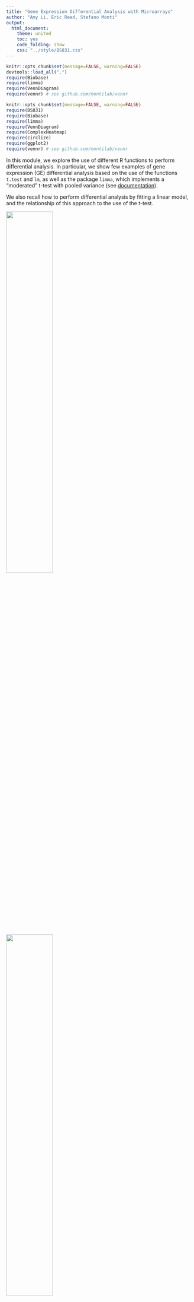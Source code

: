 ```yaml
---
title: "Gene Expression Differential Analysis with Microarrays"
author: "Amy Li, Eric Reed, Stefano Monti"
output:
  html_document:
    theme: united
    toc: yes
    code_folding: show
    css: "../style/BS831.css" 
---
```


```r
knitr::opts_chunk$set(message=FALSE, warning=FALSE)
devtools::load_all(".")
require(Biobase)
require(limma)
require(VennDiagram)
require(vennr) # see github.com/montilab/vennr
```

```r
knitr::opts_chunk$set(message=FALSE, warning=FALSE)
require(BS831)
require(Biobase) 
require(limma)
require(VennDiagram)
require(ComplexHeatmap)
require(circlize)
require(ggplot2)
require(vennr) # see github.com/montilab/vennr
```

In this module, we explore the use of different R functions to perform differential analysis.
In particular, we show few examples of gene expression (GE) differential analysis based on the use of the functions `t.test` and `lm`, as well as the package `limma`, which implements a "moderated" t-test with pooled variance (see <a
href="http://bioconductor.case.edu/bioconductor/2.10/bioc/vignettes/limma/inst/doc/usersguide.pdf">documentation</a>).

We also recall how to perform differential analysis by fitting a
linear model, and the relationship of this approach to the use of the t-test.

<img src="../figs/diffanal.ttest.png" width="50%" height="50%" />
<img src="../figs/diffanal.lm.png" width="50%" height="50%" />

## Differential expression analysis using `t.test`

We start by uploading a subset of the TCGA Breast Cancer dataset (in `ExpressionSet` format), and by showing the use of the function `t.test`. Below, we just carry out some "data cleaning" to simplify data handling, and limit the datasets to two molecular subclasses, Luminal A and Basal. These are two of the five classes of the "Pam50" molecular classification of Breast Cancer [[Sorlie et al., PNAS 2001](https://www.pnas.org/content/98/19/10869)].

```r
eset <- readRDS(file.path(Sys.getenv("OMPATH"),"data/TCGA.BRCA25.rds"))
```

```r
## load the ExpressionSet object
data(TCGA.BRCA25)
eset <- TCGA.BRCA25
```

```r
## show the dataset composition (in terms of phenotypic classes)
print(table(eset$pam50))

## Let us limit the analysis to two sub-classes: Luminal A and Basal
cancerSet <- eset[,eset$pam50 %in% c("LumA","Basal")]
cancerSet$pam50 <- droplevels(cancerSet$pam50)

## let's order samples by the phenotype
cancerSet <- cancerSet[,order(cancerSet$pam50)]
print( table(cancerSet$pam50) )
```

We have extracted the data of interest into the object
`cancerSet`. We are now ready to use the
`t.test` function. We first show its use applied to a
single gene.

```r

## split the data into the two diseaseState groups
group1 <- exprs(cancerSet)[, cancerSet$pam50=="LumA"]
group2 <- exprs(cancerSet)[, cancerSet$pam50=="Basal"]
dim(group1)                   # show the size of group1
dim(group2)                   # show the size of group2
table(cancerSet$pam50) # show the size concordance with the phenotype annotation

## for ease of use let's define the variable pheno (although this can be error prone)
pheno <- as.factor(cancerSet$pam50)

## use gene symbols to index the rows (rather than the entrez IDs)
rownames(group1) <- fData(cancerSet)$hgnc_symbol
rownames(group2) <- fData(cancerSet)$hgnc_symbol

## show few entries of group1 (the fist 5 genes in the first 5 samples)
group1[1:5,1:3]

## let us show the use of t.test on a single gene (the 1st)
T1 <- t.test(x=group1[1,],y=group2[1,],alternative="two.sided")
T1

## the default is to perform t-test w/ unequal variance. Let's try w/ equal variance
T2 <- t.test(x=group1[1,],y=group2[1,],alternative="two.sided",var.equal=TRUE)
T2
```

We then show how to apply it to all the genes in the dataset.

```r
## apply the t.test to each gene and save the output in a data.frame
## note: this is equivalent to (i.e., no more efficient than) a for loop

ttestRes <- data.frame(t(sapply(1:nrow(group1),
     function(i){
          res <- t.test(x = group1[i, ], y = group2[i,], alternative ="two.sided")
          res.list <-  c(t.score=res$statistic,t.pvalue = res$p.value)
          return(res.list)
      })))
## use the gene names to index the rows (for interpretability)
rownames(ttestRes) <- rownames(group1)
```

In the application above, we made use of the
`t.test(x,y,...)` version of the command. However, the use
of the `t.test(formula,...)` version of the command turns
out to be simpler and more elegant, as it does not require to split
the dataset into two groups.

```r
## application to a single gene but using the formula
T3 <- t.test(exprs(cancerSet)[1,] ~ pheno)
print(T3) # same results as before
T3$statistic==T1$statistic

## application to all genes (coerce output into data.frame for easier handling)
ttestRes1 <- as.data.frame(
  t(apply(exprs(cancerSet),1,
          function(y) {
            out <- t.test(y~pheno,var.equal=TRUE)
            c(t.score=out$statistic,t.pvalue=out$p.value)
            })))
## use the gene names to index the rows (for interpretability)
rownames(ttestRes1) <- fData(cancerSet)$hgnc_symbol

## let us add to the output data.frame an extra column reporting the FDR
## .. (i.e., the MHT-corrected p-value)
ttestRes1$t.fdr <- p.adjust(ttestRes1$t.pvalue, method = "BH")

## show few entries
head(ttestRes1)
```

### Heatmap visualization
We now show how to visualize the top markers for each class by means of the `Heatmap` function defined in the `ComplexHeatmap` package.

```r
## let us sort the output by t-score
ttestOrd <- order(ttestRes1[,'t.score.t'],decreasing=TRUE)

## let us visualize the top 50 and bottom 50 genes
hiIdx <- ttestOrd[1:50]
loIdx <- ttestOrd[nrow(ttestRes1):(nrow(ttestRes1)-49)]
datOut <- exprs(cancerSet)[c(hiIdx,loIdx),]
datScaled <- t(scale(t(datOut))) # row scale the matrix for better visualization

ha.t <- HeatmapAnnotation(pam50=cancerSet$pam50,
                          col=list(pam50=c(LumA="green",Basal="red")))

Heatmap(datScaled,
        name="expression", 
        col=colorRamp2(c(-3, 0, 3), c("darkblue", "white", "darkred")),
        top_annotation=ha.t, 
        cluster_rows=FALSE,
        cluster_columns=FALSE,
        row_title="",
        show_column_names=FALSE,
        show_row_names=FALSE)
```

## Differential expression analysis using `lm`

We now show the use of the function `lm` (for linear model)
to perform the same analysis. As discussed in class, we can regress
the expression of a gene on the phenotype variable (in this case, a
binary variable). Below, we apply it to a single gene first, and show
that the test result is the same as for the `t.test` with equal
variance. We then apply it to all the genes in the dataset.

```r
## application to a single gene
LM1 <- lm(exprs(cancerSet)[1,] ~ pheno)
summary(LM1)

## same p-value as for T2 above
all.equal(T2$p.value,summary(LM1)$coefficients[2,"Pr(>|t|)"])

## application to all genes
ttestRes2 <- as.data.frame(t(apply(exprs(cancerSet),1,
                                   function(y) {
                                       out <- summary(lm(y~pheno))$coefficients
                                       c(t.score=out[2,"t value"],t.pvalue=out[2,"Pr(>|t|)"])
                                   })))
## use the gene names to index the rows (for interpretability)
rownames(ttestRes2) <- fData(cancerSet)$hgnc_symbol

## let us add to the output data.frame an extra column reportding the FDR
## .. (i.e., the MHT-corrected p-value)
ttestRes2$t.fdr <- p.adjust(ttestRes2$t.pvalue, method = "BH")

## the scores are the same (modulo the sign, which is arbitrary)
plot(ttestRes1$t.score.t,ttestRes2$t.score,pch=20,xlab="t.test scores",ylab="lm scores")
all.equal(-ttestRes1$t.score.t,ttestRes2$t.score)
```

## Differential expression analysis using the `limma` package

With this package, we are performing differential analysis taking the
"linear regression" approach (i.e., by regressing each gene's
expression on the phenotype variable (and possibly, on other
covariates). The main difference is in the estimation of the variance,
which is here 'pooled' across multiple genes with similar expression
profiles. This pooling is particularly useful with small sample size
datasets, where the variance estimates of individual genes can be
extremely noisy, and pooling multiple genes allows for "borrowing" of
information.

Fitting a `limma` model includes the following steps:

1. Definition of the "design matrix"

2. Definition of the "contrast." 

3. Fitting of the linear model.

4. Fitting the contrast.

5. Bayesian "moderation" of the genes' standard errors towards a common value.

6. Extract the relevant differential analysis information (fold-change, p-value, etc.)

Depending on the design matrix definition, steps 2 and 4 might or might not be needed. In particular, if the result of interest is  captured by a single model parameter, than the definition and fitting of the contrast can be skipped.

To be more specific, a standard linear model for the differential analysis with respect to a gene can be specified in one of two ways. 

(@standard_eq)
$$Y_{gene} = \beta_0 + \beta_1 X_{pheno}$$

where $X$ takes the values $0$ and $1$, depending on whether the sample belongs to class 0 or 1. Or,

(@contrast_eq)
$$Y_{gene} = \beta_0X_{0}+ \beta_1X_1$$

where $X_0X_1 = 01$ for samples in class 0, and $X_0X_1=10$ for samples in class 1. 

It should be clear that in Equation (@standard_eq), the parameter $\beta_1$ captures the relevant difference, while in Equation (@contrast_eq), the difference $\beta_0-\beta_1$ captures the differential value of interest. Thus, in the first formualation, we will not need to define a contrast, while in the second formulation we do. 

In the following code chunk, we use the model of Equation (@contrast_eq), hence we need to define and fit the contrast.
```r
## 1. Definition of the "design matrix"
design <- model.matrix(~0 + factor(pheno)) 
colnames(design)
colnames(design) <- c("LumA", "Basal")
print(unique(design)) # show the 'coding' for the two classes
## 2. Definition of the "contrast"
contrast.matrix <- makeContrasts(LumA-Basal, levels = design)
## 3. Fitting the model
fit <- lmFit(cancerSet, design)
## 4. Fitting the contrast
fit <- contrasts.fit(fit,contrast.matrix)
## 5. Bayesian "moderation"
fit <- eBayes(fit)
head(fit$coefficients)

## 6. extract the relevant differential analysis information, sorted by p-value
limmaRes <- topTable(fit, adjust.method = "BH", n = Inf, sort.by = "P")
```

## Comparing t-test and limma results

```r
## comparing t-test results to limma results
combinedRes <- data.frame(limmaRes, ttestRes1[match(limmaRes$hgnc_symbol, rownames(ttestRes1)),],
                          check.names=FALSE)
ggplot(combinedRes, aes(x=t,y=t.score.t)) +
    geom_point() +
    labs(x="limma t-statistic",y="t.test t-statistic")

ggplot(combinedRes, aes(x=P.Value,y=t.pvalue)) +
    geom_point() +
    labs(x="limma p-value",y="t.test p-value")

ggplot(combinedRes, aes(x=adj.P.Val,y=t.fdr)) +
    geom_point() +
    labs(x="limma FDR",y="t.test FDR")
```

As noted above, `limma` performs shrinkage of the variance estimates, by borrowing information across similar genes. Here, we show the effect of that shrinkage.
```r
## limma performs eBayes shrinkage of variance estimates, resulting in moderated t-statistics
empS <- apply(exprs(cancerSet), 1, var)
par(mar=c(5,5,2,2))
n <- length(empS)
plot(1,1,xlim=c(0,14),ylim=c(0,1),type="n",
     xlab="variance estimates",ylab="",yaxt="n")
axis(2,at=c(0.9,0.1),c("shrunken \n variance","sample \n variance"),las=2)
segments(fit$s2.post, rep(.9, n),empS,rep(.1,n))
```

Finally, we compare the two analyses based on the number of genes found to be significant by the two methods, and we look at the overlap.
```r
print(data.frame("p=0.05"=c(limma=sum(combinedRes$adj.P.Val<=0.05),ttest=sum(combinedRes$t.fdr<=0.05)),
                 "p=0.01"=c(limma=sum(combinedRes$adj.P.Val<=0.01),ttest=sum(combinedRes$t.fdr<=0.01)),
                 check.names=FALSE))

## what is the overlap between t-ttest and limma derived significant genes? (top1k)
qThresh <- 0.01
top.ttest <- rownames(combinedRes)[combinedRes$t.fdr<=qThresh]
top.limma <- rownames(combinedRes)[combinedRes$adj.P.Val<=qThresh]
topGenes <- list(top.ttest = top.ttest, top.limma = top.limma)

vennr(topGenes)
```

## Modelling with covariates

```r
data(breast_loi_133p2)

## load the ExpressionSet object
BC <- breast_loi_133p2
pData(BC)[1:5,1:6] # show some data annotation

## select top 5000 genes by MAD
MAD <- apply(exprs(BC),1,mad)
BC5K <- BC[order(MAD,decreasing=TRUE)[1:5000],]
dim(BC5K)

## to reuse the same code below, just assign the new dataset to BC
BC <- BC5K
  
# Reformat LN variable and subset
BC$LN_status <- c("negative","positive")[BC$LN_status+1]
pData(BC) <- pData(BC)[, c("LN_status", "age")]
```

### Model without age covariate
```r
#Next, we'll add age as a covariate

design <- model.matrix(~ 0 + factor(LN_status), data = pData(BC))
colnames(design)
colnames(design) <- c("negative", "positive")
head(design)

contrast.matrix <- makeContrasts(positive-negative, levels = design)
fit <- lmFit(BC, design)
fit <- contrasts.fit(fit,contrast.matrix)
fit <- eBayes(fit)
head(fit$coefficients)

## get full differential expression output table, sorted by p-value
limmaRes <- topTable(fit, adjust.method="BH", n=Inf, sort.by="P")
head(limmaRes)
```

### Model with age covariate
```r
#Next, we'll add age as a covariate

designBC <- model.matrix(~ 0 + factor(LN_status) + age, data = pData(BC))
colnames(designBC)
colnames(designBC) <- c("negative", "positive", "age")
head(designBC)

contrast.matrixBC <- makeContrasts(positive-negative, levels = designBC)
fitBC <- lmFit(BC, designBC)

# Difference in expression between LN_status = positive and LN_status = negative individuals
fitC <- contrasts.fit(fitBC,contrast.matrixBC)
fitC <- eBayes(fitC)
head(fitC$coefficients)
#get full differential expression output table, sorted by p-value
limmaResC <- topTable(fitC, adjust.method = "BH", n = Inf, sort.by = "P")
head(limmaResC)

# Effect of age
fitA <- eBayes(fitBC)
head(fitA$coefficients)
#get full differential expression output table, sorted by p-value
limmaResA <- topTable(fitA, adjust.method = "BH", n = Inf, sort.by = "P", coef = "age")
head(limmaResA)
```

### Model with age:LN_status interaction
```r
#Next, we'll model the interaction between age and LN_status
designI <- model.matrix(~ 0 + factor(LN_status) + age + factor(LN_status):age, data = pData(BC))
colnames(designI)
colnames(designI) <- c("negative", "positive", "age", "positiveIage")
head(designI)

contrast.matrixI<- makeContrasts(positive-negative, levels = designI)
fitI <- lmFit(BC, designI)

# Difference in expression between LN_status = positive and LN_status = negative individuals
fitIC <- contrasts.fit(fitI,contrast.matrixI)
fitIC <- eBayes(fitIC)
head(fitIC$coefficients)
#get full differential expression output table, sorted by p-value
limmaResIC <- topTable(fitIC, adjust.method = "BH", n = Inf, sort.by = "P")
head(limmaResIC)

# Effect of age on LN_status = negative individuals
fitIA <- eBayes(fitI)
head(fitI$coefficients)
#get full differential expression output table, sorted by p-value
limmaResIA <- topTable(fitIA, adjust.method = "BH", n = Inf, sort.by = "P", coef = "age")
head(limmaResIA)

# Difference in effect of Age between LN_status = positive and LN_status = negative participants
limmaResIP <- topTable(fitIA, adjust.method = "BH", n = Inf, sort.by = "P", coef = "positiveIage")
head(limmaResIP)
```
